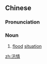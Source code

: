 ==Chinese==
{{zh-forms}}

===Pronunciation===
{{zh-pron
|m=xùnqíng
|cat=n
}}

===Noun===
{{zh-noun}}

# [[flood]] [[situation]]

[[zh:汛情]]